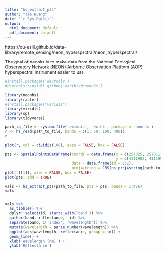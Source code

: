 ```yaml
---
title: "hs_extract_pts"
author: "Tao Huang"
date: "`r Sys.Date()`"
output:
  html_document: default
  pdf_document: default
---
```


https://cu-esiil.github.io/data-library/remote_sensing/neon_hyperspectral/neon_hyperspectral/

The goal of neonhs is to make data from the National Ecological Observatory Network (NEON) Airborne Observation Platform (AOP) hyperspectral instrument easier to use. 

```r
#install.packages('devtools')
#devtools::install_github('earthlab/neonhs')

library(neonhs)
library(raster)
#install.packages("viridis")
library(viridis)
library(sp)
library(tidyverse)

path_to_file <- system.file('extdata', 'ex.h5', package = 'neonhs')
r <- hs_read(path_to_file, bands = c(1, 50, 100, 400))
r

plot(r, col = cividis(100), axes = FALSE, box = FALSE)

```

```r
pts <- SpatialPointsDataFrame(coords = data.frame(x = c(257025, 257011),
                                                  y = c(4111982, 4111991)), 
                              data = data.frame(id = 1:2),
                              proj4string = CRS(hs_proj4string(path_to_file)))
plot(r[[1]], axes = FALSE, box = FALSE)
plot(pts, add = TRUE)

```

```r
vals <- hs_extract_pts(path_to_file, pts = pts, bands = 1:426)
vals


vals %>%
  as_tibble() %>%
  dplyr::select(id, starts_with('band')) %>%
  gather(band, reflectance, -id) %>%
  separate(band, c('index', 'wavelength')) %>%
  mutate(wavelength = parse_number(wavelength)) %>%
  ggplot(aes(wavelength, reflectance, group = id)) + 
  geom_line() + 
  xlab('Wavelength (nm)') + 
  ylab('Reflectance')

```

